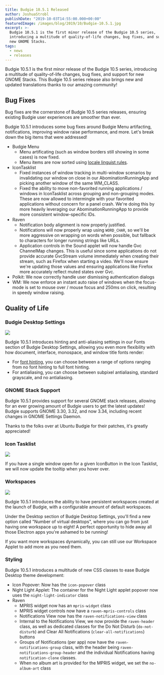 ```yaml
---
title: Budgie 10.5.1 Released
author: JoshuaStrobl
publishDate: "2019-10-03T14:55:00.000+00:00"
featuredImage: /images/blog/2019/10/Budgie-10.5.1.jpg
excerpt: >-
  Budgie 10.5.1 is the first minor release of the Budgie 10.5 series,
  introducing a multitude of quality-of-life changes, bug fixes, and support for
  new GNOME Stacks.
tags:
  - news
  - releases
---
```


Budgie 10.5.1 is the first minor release of the Budgie 10.5 series, introducing a multitude of quality-of-life changes, bug fixes, and support for new GNOME Stacks. This Budgie 10.5 series release also brings new and updated translations thanks to our amazing community!

## Bug Fixes

Bug fixes are the cornerstone of Budgie 10.5 series releases, ensuring existing Budgie user experiences are smoother than ever.

Budgie 10.5.1 introduces some bug fixes around Budgie Menu artifacting, notifications, improving window raise performance, and more. Let's break down the big items that were addressed!

- Budgie Menu
  - Menu artificating (such as window borders still showing in some cases) is now fixed.
  - Menu items are now sorted using [locale linguist rules](https://github.com/solus-project/budgie-desktop/issues/1546?ref=buddiesofbudgie.org).
- IconTasklist
  - Fixed instances of window tracking in multi-window scenarios by invalidating our window on close in our AbominationRunningApp and picking another window of the same WM_CLASS.
  - Fixed the ability to move non-favorited running applications / windows in IconTasklist across grouping and non-grouping modes. These are now allowed to intermingle with your favorited applications without concern for a panel crash. We're doing this by more heavily leveraging our AbominationRunningApp to provide more consistent window-specific IDs.
- Raven
  - Notification body alignment is now properly justified.
  - Notifications will now properly wrap using `WORD_CHAR`, so we'll be more aggressive on wrapping on words when possible, but fallback to characters for longer running strings like URLs.
  - Application controls in the Sound applet will now handle Gvc ChannelMap changes. This is useful since some applications do not provide accurate GvcStream volume immediately when creating their stream, such as Firefox when starting a video. We'll now ensure we're updating those values and ensuring applications like Firefox more accurately reflect muted states over Gvc.
- Polkit: We now correctly handle user dismissing authentication dialogs
- WM: We now enforce an instant auto raise of windows when the focus-mode is set to mouse over / mouse focus and 250ms on click, resulting in speedy window raising.

## Quality of Life

### Budgie Desktop Settings

![](/images/blog/2019/10/budgie-desktop-settings-fonts.jpg)

Budgie 10.5.1 introduces hinting and anti-aliasing settings in our Fonts section of Budgie Desktop Settings, allowing you even more flexibility with how document, interface, monospace, and window title fonts render:

- For [font hinting](https://en.wikipedia.org/wiki/Font_hinting?ref=buddiesofbudgie.org), you can choose between a range of options ranging from no font hinting to full font hinting.
- For antialiasing, you can choose between subpixel antialiasing, standard grayscale, and no antialiasing.

### GNOME Stack Support

Budgie 10.5.1 provides support for several GNOME stack releases, allowing for an ever growing amount of Budgie users to get the latest updates! Budgie supports GNOME 3.30, 3.32, and now 3.34, including recent changes in GNOME Settings Daemon.

Thanks to the folks over at Ubuntu Budgie for their patches, it's greatly appreciated!

### Icon Tasklist

![](/images/blog/2019/10/budgie-desktop-icon-tasklist-hover.jpg)

If you have a single window open for a given IconButton in the Icon Tasklist, we will now update the tooltip when you hover over.

### Workspaces

![](/images/blog/2019/10/budgie-desktop-settings-desktop.jpg)

Budgie 10.5.1 introduces the ability to have persistent workspaces created at the launch of Budgie, with a configurable amount of default workspaces.

Under the Desktop section of Budgie Desktop Settings, you'll find a new option called "Number of virtual desktops", where you can go from just having one workspace up to eight! A perfect opportunity to hide away all those Electron apps you're ashamed to be running!

If you want more workspaces dynamically, you can still use our Workspace Applet to add more as you need them.

### Styling

Budgie 10.5.1 introduces a multitude of new CSS classes to ease Budgie Desktop theme development:

- Icon Popover: Now has the `icon-popover` class
- Night Light Applet: The container for the Night Light applet popover now uses the `night-light-indicator` class
- Raven
  - MPRIS widget now has an `mpris-widget` class
  - MPRIS widget controls now have a `raven-mpris-controls` class
  - Notifications View now has the `raven-notifications-view` class
  - Internal to the Notifications View, we now provide the `raven-header` class, as well as dedicated classes for the Do Not Disturb (`do-not-disturb`) and Clear All Notifications (`clear-all-notifications`) buttons
  - Groups of Notifications (per app) now have the `raven-notifications-group` class, with the header being `raven-notifications-group-header` and the individual Notifications having `notification-clone` classes.
  - When no album art is provided for the MPRIS widget, we set the `no-album-art` class

<OCCallout />
